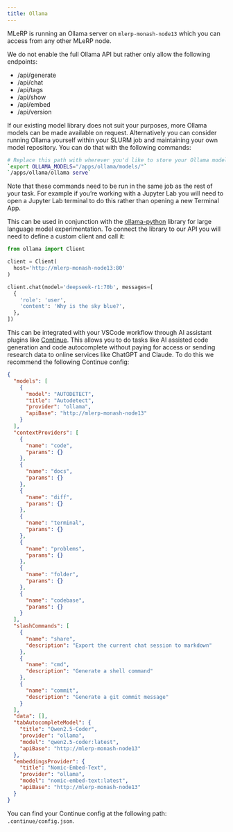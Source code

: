 ```yaml
---
title: Ollama
---
```


MLeRP is running an Ollama server on `mlerp-monash-node13` which you can access from any other MLeRP node.

We do not enable the full Ollama API but rather only allow the following endpoints:

- /api/generate
- /api/chat
- /api/tags
- /api/show
- /api/embed
- /api/version

If our existing model library does not suit your purposes, more Ollama models can be made available on request. Alternatively you can consider running Ollama yourself within your SLURM job and maintaining your own model repository. You can do that with the following commands:

```bash
# Replace this path with wherever you'd like to store your Ollama models
`export OLLAMA_MODELS="/apps/ollama/models/"`
`/apps/ollama/ollama serve`
```

Note that these commands need to be run in the same job as the rest of your task. For example if you're working with a Jupyter Lab you will need to open a Jupyter Lab terminal to do this rather than opening a new Terminal App.

This can be used in conjunction with the [ollama-python](https://github.com/ollama/ollama-python) library for large language model experimentation. To connect the library to our API you will need to define a custom client and call it:

```python
from ollama import Client

client = Client(
  host='http://mlerp-monash-node13:80'
)

client.chat(model='deepseek-r1:70b', messages=[
  {
    'role': 'user',
    'content': 'Why is the sky blue?',
  },
])
```

This can be integrated with your VSCode workflow through AI assistant plugins like [Continue](https://open-vsx.org/extension/Continue/continue). This allows you to do tasks like AI assisted code generation and code autocomplete without paying for access or sending research data to online services like ChatGPT and Claude. To do this we recommend the following Continue config:

```json
{
  "models": [
    {
      "model": "AUTODETECT",
      "title": "Autodetect",
      "provider": "ollama",
      "apiBase": "http://mlerp-monash-node13"
    }
  ],
  "contextProviders": [
    {
      "name": "code",
      "params": {}
    },
    {
      "name": "docs",
      "params": {}
    },
    {
      "name": "diff",
      "params": {}
    },
    {
      "name": "terminal",
      "params": {}
    },
    {
      "name": "problems",
      "params": {}
    },
    {
      "name": "folder",
      "params": {}
    },
    {
      "name": "codebase",
      "params": {}
    }
  ],
  "slashCommands": [
    {
      "name": "share",
      "description": "Export the current chat session to markdown"
    },
    {
      "name": "cmd",
      "description": "Generate a shell command"
    },
    {
      "name": "commit",
      "description": "Generate a git commit message"
    }
  ],
  "data": [],
  "tabAutocompleteModel": {
    "title": "Qwen2.5-Coder",
    "provider": "ollama",
    "model": "qwen2.5-coder:latest",
    "apiBase": "http://mlerp-monash-node13"
  },
  "embeddingsProvider": {
    "title": "Nomic-Embed-Text",
    "provider": "ollama",
    "model": "nomic-embed-text:latest",
    "apiBase": "http://mlerp-monash-node13"
  }
}
```

You can find your Continue config at the following path: 
`.continue/config.json`.